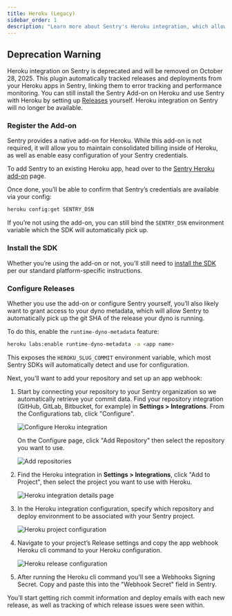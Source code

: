 ```yaml
---
title: Heroku (Legacy)
sidebar_order: 1
description: "Learn more about Sentry's Heroku integration, which allows you to create releases in Sentry when your Heroku app is deployed."
---
```

## Deprecation Warning
Heroku integration on Sentry is deprecated and will be removed on October 28, 2025. This plugin automatically tracked releases and deployments from your Heroku apps in Sentry, linking them to error tracking and performance monitoring.
You can still install the Sentry Add-on on Heroku and use Sentry with Heroku by setting up [Releases](/product/releases/) yourself. Heroku integration on Sentry will no longer be available.

### Register the Add-on

Sentry provides a native add-on for Heroku. While this add-on is not required, it will allow you to maintain consolidated billing inside of Heroku, as well as enable easy configuration of your Sentry credentials.

To add Sentry to an existing Heroku app, head over to the [Sentry Heroku add-on](https://elements.heroku.com/addons/sentry) page.

Once done, you’ll be able to confirm that Sentry’s credentials are available via your config:

```bash
heroku config:get SENTRY_DSN
```

<Alert>

If you’re not using the add-on, you can still bind the `SENTRY_DSN` environment variable which the SDK will automatically pick up.

</Alert>

### Install the SDK

Whether you’re using the add-on or not, you’ll still need to [install the SDK](/platforms) per our standard platform-specific instructions.

### Configure Releases

Whether you use the add-on or configure Sentry yourself, you’ll also likely want to grant access to your dyno metadata, which will allow Sentry to automatically pick up the git SHA of the release your dyno is running.

To do this, enable the `runtime-dyno-metadata` feature:

```bash
heroku labs:enable runtime-dyno-metadata -a <app name>
```

This exposes the `HEROKU_SLUG_COMMIT` environment variable, which most Sentry SDKs will automatically detect and use for configuration.

Next, you’ll want to add your repository and set up an app webhook:

1.  Start by connecting your repository to your Sentry organization so we automatically retrieve your commit data. Find your repository integration (GitHub, GitLab, Bitbucket, for example) in **Settings > Integrations**. From the Configurations tab, click "Configure".

    ![Configure Heroku integration](./img/heroku-configure-repo-integration.png)

    On the Configure page, click "Add Repository" then select the repository you want to use.

    ![Add repositories](./img/heroku-repo-add.png)

2.  Find the Heroku integration in **Settings > Integrations**, click "Add to Project", then select the project you want to use with Heroku.

    ![Heroku integration details page](./img/heroku-integration-detail.png)

3.  In the Heroku integration configuration, specify which repository and deploy environment to be associated with your Sentry project.

    ![Heroku project configuration](./img/heroku-project-config.png)

4.  Navigate to your project’s Release settings and copy the app webhook Heroku cli command to your Heroku configuration.

    ![Heroku release configuration](./img/heroku-config.png)

5.  After running the Heroku cli command you'll see a Webhooks Signing Secret. Copy and paste this into the "Webhook Secret" field in Sentry.

You’ll start getting rich commit information and deploy emails with each new release, as well as tracking of which release issues were seen within.
